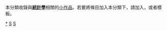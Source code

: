{{Catnav|頁面分類|自然科学|数学|應用數學|统计学}}
{{Hiddencat}}
{{WPSS-cat}}
本分類收錄與'''[[統計學|統計學]]'''相關的[[Wikipedia:小作品|小作品]]。若要將條目加入本分類下，請加入'''{{tl|Statistics-stub}}'''，或者'''{{tl|統計學小作品}}'''模板。

[[Category:統計學|*]]
[[Category:數學小作品|S]]
[[Category:經濟學小作品|S]]